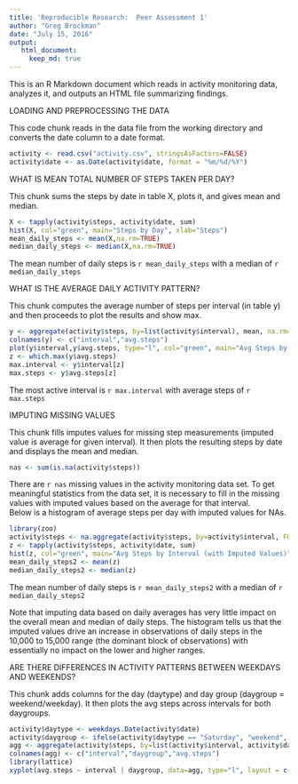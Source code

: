 ---
title: 'Reproducible Research:  Peer Assessment 1'
author: "Greg Brockman"
date: "July 15, 2016"
output: 
   html_document:
     keep_md: true
---

This is an R Markdown document which reads in activity monitoring data, analyzes it, and outputs an HTML file summarizing findings.

LOADING AND PREPROCESSING THE DATA

This code chunk reads in the data file from the working directory and converts the date column to a date format.

```{r Data_Load}
activity <- read.csv("activity.csv", stringsAsFactors=FALSE)
activity$date <- as.Date(activity$date, format = "%m/%d/%Y")
```


WHAT IS MEAN TOTAL NUMBER OF STEPS TAKEN PER DAY?

This chunk sums the steps by date in table X, plots it, and gives mean and median.

```{r Daily_Steps}
X <- tapply(activity$steps, activity$date, sum)
hist(X, col="green", main="Steps by Day", xlab="Steps")
mean_daily_steps <- mean(X,na.rm=TRUE)
median_daily_steps <- median(X,na.rm=TRUE)
```

The mean number of daily steps is `r mean_daily_steps` with a median of `r median_daily_steps`


WHAT IS THE AVERAGE DAILY ACTIVITY PATTERN?

This chunk computes the average number of steps per interval (in table y) and then proceeds to plot the results and show max.

```{r Interval_Steps}
y <- aggregate(activity$steps, by=list(activity$interval), mean, na.rm=TRUE)
colnames(y) <- c("interval","avg.steps")
plot(y$interval,y$avg.steps, type="l", col="green", main="Avg Steps by Interval", xlab="interval",ylab="steps")
z <- which.max(y$avg.steps)
max.interval <- y$interval[z]
max.steps <- y$avg.steps[z]
```

The most active interval is `r max.interval` with average steps of `r max.steps`


IMPUTING MISSING VALUES

This chunk fills imputes values for missing step measurements (imputed value is average for given interval).  It then plots
the resulting steps by date and displays the mean and median.

```{r Mising_Values}
nas <- sum(is.na(activity$steps))
```

There are `r nas` missing values in the activity monitoring data set.
To get meaningful statistics from the data set, it is necessary to fill in the
missing values with imputed values based on the average for that interval.  
Below is a histogram of average steps per day with imputed values for NAs.

```{r Imputing_Values}
library(zoo)
activity$steps <- na.aggregate(activity$steps, by=activity$interval, FUN =  mean,na.rm=TRUE)
z <- tapply(activity$steps, activity$date, sum)
hist(z, col="green", main="Avg Steps by Interval (with Imputed Values)", xlab="interval",ylab="steps")
mean_daily_steps2 <- mean(z)
median_daily_steps2 <- median(z)
```

The mean number of daily steps is `r mean_daily_steps2` with a median of `r median_daily_steps2`

Note that imputing data based on daily averages has very little impact on the overall mean and median of daily steps.  The histogram tells us that the imputed values drive an increase in observations of daily steps in the 10,000 to 15,000 range (the dominant block of observations) with essentially no impact on the lower and higher ranges.


ARE THERE DIFFERENCES IN ACTIVITY PATTERNS BETWEEN WEEKDAYS AND WEEKENDS?

This chunk adds columns for the day (daytype) and day group (daygroup = weekend/weekday).  It then plots the avg steps across
intervals for both daygroups.

```{r Weekdays_Weekends}
activity$daytype <- weekdays.Date(activity$date)
activity$daygroup <- ifelse(activity$daytype == "Saturday", "weekend", ifelse(activity$daytype == "Sunday", "weekend", "weekday" ))
agg <- aggregate(activity$steps, by=list(activity$interval, activity$daygroup), mean)
colnames(agg) <- c("interval","daygroup","avg.steps")
library(lattice)
xyplot(avg.steps ~ interval | daygroup, data=agg, type="l", layout = c(1,2), col="green", main="Avg. Steps by Interval", xlab="interval", ylab="steps")
```
